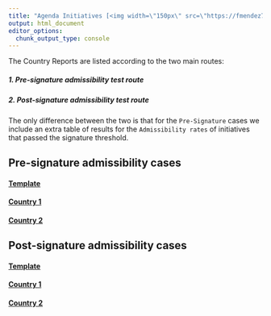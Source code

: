 ```yaml
---
title: "Agenda Initiatives [<img width=\"150px\" src=\"https://fmendez72.github.io/lidd/images/lidd2.png\" style=\"float: right;\"/>](https://fmendez72.github.io/lidd/rejection_analysis.html)"
output: html_document
editor_options: 
  chunk_output_type: console
---
```


The Country Reports are listed according to the two main routes:

##### 1. Pre-signature admissibility test route

##### 2. Post-signature admissibility test route


The only difference between the two is that for the `Pre-Signature` cases we include an extra table of results for the `Admissibility rates` of initiatives that passed the signature threshold.


## Pre-signature admissibility cases

#### <a href="https://fmendez72.github.io/lidd/Liddpages/rejection/agenda/spain.html" target="_blank">Template</a>

#### <a href="https://fmendez72.github.io/lidd/Liddpages/rejection/agenda/spain.html" target="_blank">Country 1</a>

#### <a href="https://fmendez72.github.io/lidd/Liddpages/rejection/agenda/spain.html" target="_blank">Country 2</a>


## Post-signature admissibility cases

#### <a href="https://fmendez72.github.io/lidd/Liddpages/rejection/agenda/estonia.html" target="_blank">Template</a>

#### <a href="https://fmendez72.github.io/lidd/Liddpages/rejection/agenda/estonia.html" target="_blank">Country 1</a>

#### <a href="https://fmendez72.github.io/lidd/Liddpages/rejection/agenda/estonia.html" target="_blank">Country 2</a>

